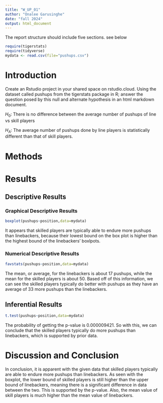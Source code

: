 ```yaml
---
title: "W_UP_01"
author: "Onalee Garusinghe"
date: "fall 2024"
output: html_document
---
```




The report structure should include five sections.  see below



```r
require(tigerstats)
require(tidyverse)
mydata <- read.csv(file="pushups.csv")
```

# Introduction

<!--In this section you explain what you are trying to show. Where did the data come from? What is the research or other question you are trying to answer?!-->

Create an Rstudio project in your shared space on rstudio.cloud.  Using the dataset called pushups from the tigerstats package in R; answer the question posed by this null and alternate hypothesis in an html markdown document.

$H_0$: There is no difference between the average number of pushups of line vs skill players

$H_A$: The average number of pushups done by line players is statistically different than that of skill players.

# Methods

<!--Decide on your methods: use "variable analysis" or other appropriate descriptors. Make sure to choose at least one graphical method and at least one numerical method.!-->

# Results

<!--Divide this section into two sub-sections: One for your descriptive results and one for your inferential results.!-->

## Descriptive Results

### Graphical Descriptive Results

<!--Graphical results here. Make sure to show your code. Provide appropriate labels for axes, giving units if possible, and provide a good title for the graph, too. Use the graphical results to describe the patterns if any that exist in the data as focused toward the research question!-->
```r
boxplot(pushups~position,data=mydata)
```
  
  It appears that skilled players are typically able to endure more pushups than linebackers, because their lowest bound on the box plot is higher than the highest bound of the linebackers' boxlpots.

### Numerical Descriptive Results

<!--Numerical results go here. Use the numerical results to describe the patterns if any that exist in the data as focused toward the research question!-->
```r
favstats(pushups~position,data=mydata)
```
  
  The mean, or average, for the linebackers is about 17 pushups, while the mean for the skilled players is about 50. Based off of this information, we can see the skilled players typically do better with pushups as they have an average of 33 more pushups than the linebackers.

## Inferential Results

<!--State hypothesis clearly. Make sure your discussion of the inferential test covers all the aspects that the test output produces, such as test statistic, p-value etc. Make a decision about the null hypothesis, explain the assumptions on which the selected test/procedure was based, and why the chosen procedure satisfys the assumptions and is appropriate to answer the research question!-->
```r
t.test(pushups~position,data=mydata)
```
  
  The probability of getting the p-value is 0.000009421. So with this, we can conclude that the skilled players typically do more pushups than linebackers, which is supported by prior data.

# Discussion and Conclusion

<!--Discussion and conclusion here. If you found a relationship be sure to consider whether the relationship occurs because one of the variavbles causes the other, or whether they perhasps are related for some other reason. Watch the chapter 6 videos from the GeorgeTown videos collection.!-->

  In conclusion, it is apparent with the given data that skilled players typically are able to endure more pushups than linebackers. As seen with the boxplot, the lower bound of skilled players is still higher than the upper bound of linebackers, meaning there is a significant difference in data between the two. This is supported by the p-value. Also, the mean value of skill players is much higher than the mean value of linebackers.